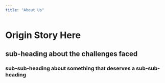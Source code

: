 ```yaml
---
title: "About Us"
---
```


# Origin Story Here

## sub-heading about the challenges faced

### sub-sub-heading about something that deserves a sub-sub-heading
